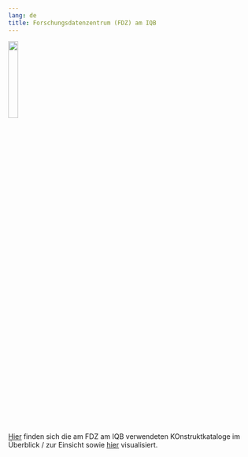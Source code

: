 ```yaml
---
lang: de
title: Forschungsdatenzentrum (FDZ) am IQB
---
```

![](Logo-FDZ.jpg){width=20%}

[Hier](https://skohub.io/iqb-vocabs/v87/heads/master/) finden sich die am FDZ am IQB verwendeten KOnstruktkataloge im Überblick / zur Einsicht sowie [hier](https://www.iqb.hu-berlin.de/fdz/Daten/browser) visualisiert.